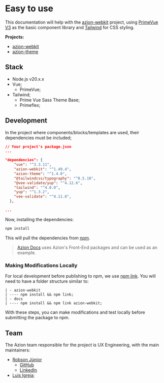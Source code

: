 
<Meta title="Getting Started" />

# Easy to use

This documentation will help with the [azion-webkit](https://github.com/aziontech/azion-webkit) project,
using [PrimeVue V3](https://v3.primevue.org/) as the basic component library and [Tailwind](https://tailwindcss.com/) for CSS styling.

**Projects:**

- [azion-webkit](https://github.com/aziontech/azion-webkit)
- [azion-theme](https://github.com/aziontech/azion-theme)

## Stack

- Node.js v20.x.x
- Vue;
  - PrimeVue;
- Tailwind;
  - Prime Vue Sass Theme Base;
  - Primeflex;

## Development

In the project where components/blocks/templates are used, their dependencies must be included;

```json
// Your project's package.json
...

"dependencies": {
    "vue": "^3.3.11",
    "azion-webkit": "^1.49.4",
    "azion-theme": "^1.4.0",
    "@tailwindcss/typography": "^0.5.10",
    "@vee-validate/yup": "^4.12.6",
    "tailwind": "^4.0.0",
    "yup": "^1.3.2",
    "vee-validate": "^4.11.8",
  },

...
```

Now, installing the dependencies:

```bash
npm install
```

This will pull the dependencies from [npm](https://www.npmjs.com/).

> [Azion Docs](https://github.com/aziontech/docs/) uses Azion's Front-End packages and can be used as an example.

### Making Modifications Locally

For local development before publishing to npm, we use [npm link](https://docs.npmjs.com/cli/v9/commands/npm-link).
You will need to have a folder structure similar to:

```
| - azion-webkit
| ---- npm install && npm link;
| - docs
| ---- npm install && npm link azion-webkit;
```

With these steps, you can make modifications and test locally before submitting the package to npm.

## Team

The Azion team responsible for the project is UX Engineering,
with the main maintainers:

- [Robson Júnior](https://www.robsonjunior.dev/)
  - [GitHub](https://github.com/robsongajunior/)
  - [LinkedIn](https://github.com/robsongajunior/)
- [Luis Igreja](https://github.com/lfsigreja/);

